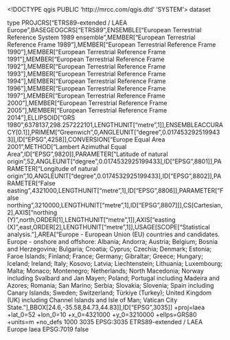 <!DOCTYPE qgis PUBLIC 'http://mrcc.com/qgis.dtd' 'SYSTEM'>
<qgis version="3.30.1-'s-Hertogenbosch">
  <identifier></identifier>
  <parentidentifier></parentidentifier>
  <language></language>
  <type>dataset</type>
  <title></title>
  <abstract>type</abstract>
  <contact>
    <name></name>
    <organization></organization>
    <position></position>
    <voice></voice>
    <fax></fax>
    <email></email>
    <role></role>
  </contact>
  <links/>
  <dates/>
  <fees></fees>
  <encoding></encoding>
  <crs>
    <spatialrefsys nativeFormat="Wkt">
      <wkt>PROJCRS["ETRS89-extended / LAEA Europe",BASEGEOGCRS["ETRS89",ENSEMBLE["European Terrestrial Reference System 1989 ensemble",MEMBER["European Terrestrial Reference Frame 1989"],MEMBER["European Terrestrial Reference Frame 1990"],MEMBER["European Terrestrial Reference Frame 1991"],MEMBER["European Terrestrial Reference Frame 1992"],MEMBER["European Terrestrial Reference Frame 1993"],MEMBER["European Terrestrial Reference Frame 1994"],MEMBER["European Terrestrial Reference Frame 1996"],MEMBER["European Terrestrial Reference Frame 1997"],MEMBER["European Terrestrial Reference Frame 2000"],MEMBER["European Terrestrial Reference Frame 2005"],MEMBER["European Terrestrial Reference Frame 2014"],ELLIPSOID["GRS 1980",6378137,298.257222101,LENGTHUNIT["metre",1]],ENSEMBLEACCURACY[0.1]],PRIMEM["Greenwich",0,ANGLEUNIT["degree",0.0174532925199433]],ID["EPSG",4258]],CONVERSION["Europe Equal Area 2001",METHOD["Lambert Azimuthal Equal Area",ID["EPSG",9820]],PARAMETER["Latitude of natural origin",52,ANGLEUNIT["degree",0.0174532925199433],ID["EPSG",8801]],PARAMETER["Longitude of natural origin",10,ANGLEUNIT["degree",0.0174532925199433],ID["EPSG",8802]],PARAMETER["False easting",4321000,LENGTHUNIT["metre",1],ID["EPSG",8806]],PARAMETER["False northing",3210000,LENGTHUNIT["metre",1],ID["EPSG",8807]]],CS[Cartesian,2],AXIS["northing (Y)",north,ORDER[1],LENGTHUNIT["metre",1]],AXIS["easting (X)",east,ORDER[2],LENGTHUNIT["metre",1]],USAGE[SCOPE["Statistical analysis."],AREA["Europe - European Union (EU) countries and candidates. Europe - onshore and offshore: Albania; Andorra; Austria; Belgium; Bosnia and Herzegovina; Bulgaria; Croatia; Cyprus; Czechia; Denmark; Estonia; Faroe Islands; Finland; France; Germany; Gibraltar; Greece; Hungary; Iceland; Ireland; Italy; Kosovo; Latvia; Liechtenstein; Lithuania; Luxembourg; Malta; Monaco; Montenegro; Netherlands; North Macedonia; Norway including Svalbard and Jan Mayen; Poland; Portugal including Madeira and Azores; Romania; San Marino; Serbia; Slovakia; Slovenia; Spain including Canary Islands; Sweden; Switzerland; Türkiye (Turkey); United Kingdom (UK) including Channel Islands and Isle of Man; Vatican City State."],BBOX[24.6,-35.58,84.73,44.83]],ID["EPSG",3035]]</wkt>
      <proj4>+proj=laea +lat_0=52 +lon_0=10 +x_0=4321000 +y_0=3210000 +ellps=GRS80 +units=m +no_defs</proj4>
      <srsid>1000</srsid>
      <srid>3035</srid>
      <authid>EPSG:3035</authid>
      <description>ETRS89-extended / LAEA Europe</description>
      <projectionacronym>laea</projectionacronym>
      <ellipsoidacronym>EPSG:7019</ellipsoidacronym>
      <geographicflag>false</geographicflag>
    </spatialrefsys>
  </crs>
  <extent>
    <spatial maxx="0" minx="0" dimensions="2" miny="0" minz="0" maxz="0" crs="EPSG:3035" maxy="0"/>
    <temporal>
      <period>
        <start></start>
        <end></end>
      </period>
    </temporal>
  </extent>
</qgis>
